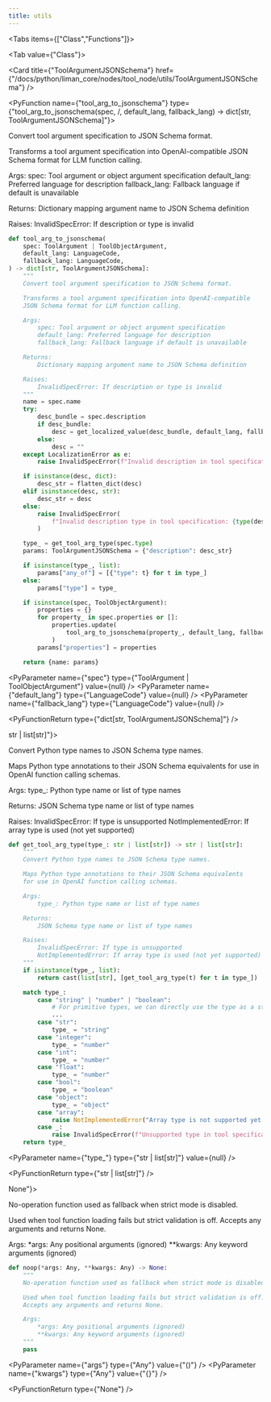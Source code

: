 ```yaml
---
title: utils
---
```


<Tabs items={["Class","Functions"]}>

<Tab value={"Class"}>

<Cards >

<Card
  title={"ToolArgumentJSONSchema"}
  href={"/docs/python/liman_core/nodes/tool_node/utils/ToolArgumentJSONSchema"}
/>

</Cards>

</Tab>
<Tab value={"Functions"}>

<PyFunction name={"tool_arg_to_jsonschema"} type={"tool_arg_to_jsonschema(spec, /, default_lang, fallback_lang) -> dict[str, ToolArgumentJSONSchema]"}>

Convert tool argument specification to JSON Schema format.

Transforms a tool argument specification into OpenAI-compatible
JSON Schema format for LLM function calling.

Args:
spec: Tool argument or object argument specification
default_lang: Preferred language for description
fallback_lang: Fallback language if default is unavailable

Returns:
Dictionary mapping argument name to JSON Schema definition

Raises:
InvalidSpecError: If description or type is invalid

<PySourceCode >

```python
def tool_arg_to_jsonschema(
    spec: ToolArgument | ToolObjectArgument,
    default_lang: LanguageCode,
    fallback_lang: LanguageCode,
) -> dict[str, ToolArgumentJSONSchema]:
    """
    Convert tool argument specification to JSON Schema format.

    Transforms a tool argument specification into OpenAI-compatible
    JSON Schema format for LLM function calling.

    Args:
        spec: Tool argument or object argument specification
        default_lang: Preferred language for description
        fallback_lang: Fallback language if default is unavailable

    Returns:
        Dictionary mapping argument name to JSON Schema definition

    Raises:
        InvalidSpecError: If description or type is invalid
    """
    name = spec.name
    try:
        desc_bundle = spec.description
        if desc_bundle:
            desc = get_localized_value(desc_bundle, default_lang, fallback_lang)
        else:
            desc = ""
    except LocalizationError as e:
        raise InvalidSpecError(f"Invalid description in tool specification: {e}") from e

    if isinstance(desc, dict):
        desc_str = flatten_dict(desc)
    elif isinstance(desc, str):
        desc_str = desc
    else:
        raise InvalidSpecError(
            f"Invalid description type in tool specification: {type(desc).__name__}"
        )

    type_ = get_tool_arg_type(spec.type)
    params: ToolArgumentJSONSchema = {"description": desc_str}

    if isinstance(type_, list):
        params["any_of"] = [{"type": t} for t in type_]
    else:
        params["type"] = type_

    if isinstance(spec, ToolObjectArgument):
        properties = {}
        for property_ in spec.properties or []:
            properties.update(
                tool_arg_to_jsonschema(property_, default_lang, fallback_lang)
            )
        params["properties"] = properties

    return {name: params}
```

</PySourceCode>

<div >

<PyParameter
  name={"spec"}
  type={"ToolArgument | ToolObjectArgument"}
  value={null}
/>
<PyParameter name={"default_lang"} type={"LanguageCode"} value={null} />
<PyParameter name={"fallback_lang"} type={"LanguageCode"} value={null} />

</div>

<PyFunctionReturn type={"dict[str, ToolArgumentJSONSchema]"} />

</PyFunction>
<PyFunction name={"get_tool_arg_type"} type={"get_tool_arg_type(type_) -> str | list[str]"}>

Convert Python type names to JSON Schema type names.

Maps Python type annotations to their JSON Schema equivalents
for use in OpenAI function calling schemas.

Args:
type\_: Python type name or list of type names

Returns:
JSON Schema type name or list of type names

Raises:
InvalidSpecError: If type is unsupported
NotImplementedError: If array type is used (not yet supported)

<PySourceCode >

```python
def get_tool_arg_type(type_: str | list[str]) -> str | list[str]:
    """
    Convert Python type names to JSON Schema type names.

    Maps Python type annotations to their JSON Schema equivalents
    for use in OpenAI function calling schemas.

    Args:
        type_: Python type name or list of type names

    Returns:
        JSON Schema type name or list of type names

    Raises:
        InvalidSpecError: If type is unsupported
        NotImplementedError: If array type is used (not yet supported)
    """
    if isinstance(type_, list):
        return cast(list[str], [get_tool_arg_type(t) for t in type_])

    match type_:
        case "string" | "number" | "boolean":
            # For primitive types, we can directly use the type as a string
            ...
        case "str":
            type_ = "string"
        case "integer":
            type_ = "number"
        case "int":
            type_ = "number"
        case "float":
            type_ = "number"
        case "bool":
            type_ = "boolean"
        case "object":
            type_ = "object"
        case "array":
            raise NotImplementedError("Array type is not supported yet.")
        case _:
            raise InvalidSpecError(f"Unsupported type in tool specification: {type_}")
    return type_
```

</PySourceCode>

<div >

<PyParameter name={"type_"} type={"str | list[str]"} value={null} />

</div>

<PyFunctionReturn type={"str | list[str]"} />

</PyFunction>
<PyFunction name={"noop"} type={"noop(*args, **kwargs) -> None"}>

No-operation function used as fallback when strict mode is disabled.

Used when tool function loading fails but strict validation is off.
Accepts any arguments and returns None.

Args:
\*args: Any positional arguments (ignored)
\*\*kwargs: Any keyword arguments (ignored)

<PySourceCode >

```python
def noop(*args: Any, **kwargs: Any) -> None:
    """
    No-operation function used as fallback when strict mode is disabled.

    Used when tool function loading fails but strict validation is off.
    Accepts any arguments and returns None.

    Args:
        *args: Any positional arguments (ignored)
        **kwargs: Any keyword arguments (ignored)
    """
    pass
```

</PySourceCode>

<div >

<PyParameter name={"args"} type={"Any"} value={"()"} />
<PyParameter name={"kwargs"} type={"Any"} value={"{}"} />

</div>

<PyFunctionReturn type={"None"} />

</PyFunction>

</Tab>

</Tabs>
